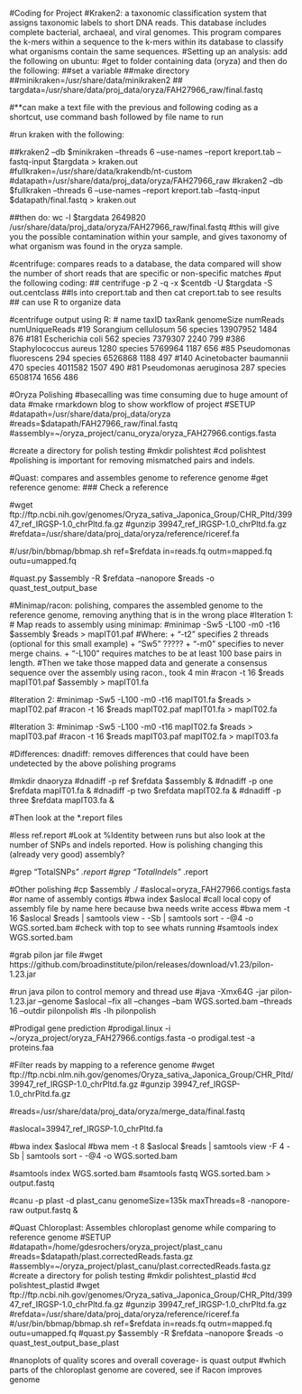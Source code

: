 #Coding for Project
#Kraken2: a taxonomic classification system that assigns taxonomic labels to short DNA reads. This database includes complete bacterial, archaeal, and viral genomes. This program compares the k-mers within a sequence to the k-mers within its database to classify what organisms contain the same sequences. 
#Setting up an analysis: add the following on ubuntu:
#get to folder containing data (oryza) and then do the following:
##set a variable
##make directory 
##minikraken=/usr/share/data/minikraken2
## targdata=/usr/share/data/proj_data/oryza/FAH27966_raw/final.fastq

#**can make a text file with the previous and following coding as a shortcut, use command bash followed by file name to run

#run kraken with the following:

##kraken2 --db $minikraken  --threads 6 --use-names --report kreport.tab --fastq-input $targdata > kraken.out
#fullkraken=/usr/share/data/krakendb/nt-custom
#datapath=/usr/share/data/proj_data/oryza/FAH27966_raw
#kraken2 --db $fullkraken  --threads 6 --use-names --report kreport.tab --fastq-input $datapath/final.fastq > kraken.out

##then do: wc -l $targdata 2649820 /usr/share/data/proj_data/oryza/FAH27966_raw/final.fastq
#this will give you the possible contamination within your sample, and gives taxonomy of what organism was found in the oryza sample. 

#centrifuge: compares reads to a database, the data compared will show the number of short reads that are specific or non-specific matches 
#put the following coding:
## centrifuge -p 2 -q -x $centdb -U $targdata -S out.centclass
##ls into creport.tab and then cat creport.tab to see results
## can use R to organize data

#centrifuge output using R: 
#                        name taxID taxRank genomeSize numReads numUniqueReads
#19     Sorangium cellulosum    56 species   13907952     1484            876
#181        Escherichia coli   562 species    7379307     2240            799
#386   Staphylococcus aureus  1280 species    5769964     1187            656
#85  Pseudomonas fluorescens   294 species    6526868     1188            497
#140 Acinetobacter baumannii   470 species    4011582     1507            490
#81   Pseudomonas aeruginosa   287 species    6508174     1656            486

#Oryza Polishing
#basecalling was time consuming due to huge amount of data
#make rmarkdown blog to show workflow of project
#SETUP
#datapath=/usr/share/data/proj_data/oryza
#reads=$datapath/FAH27966_raw/final.fastq
#assembly=~/oryza_project/canu_oryza/oryza_FAH27966.contigs.fasta

#create a directory for polish testing
#mkdir polishtest
#cd polishtest
#polishing is important for removing mismatched pairs and indels.

#Quast: compares and assembles genome to reference genome
#get reference genome:
### Check a reference

#wget ftp://ftp.ncbi.nih.gov/genomes/Oryza_sativa_Japonica_Group/CHR_Pltd/39947_ref_IRGSP-1.0_chrPltd.fa.gz
#gunzip 39947_ref_IRGSP-1.0_chrPltd.fa.gz
#refdata=/usr/share/data/proj_data/oryza/reference/riceref.fa

#/usr/bin/bbmap/bbmap.sh ref=$refdata in=reads.fq outm=mapped.fq outu=umapped.fq

#quast.py $assembly -R $refdata --nanopore $reads -o quast_test_output_base

#Minimap/racon: polishing, compares the assembled genome to the reference genome, removing anything that is in the wrong place
#Iteration 1:
# Map reads to assembly using minimap:
#minimap -Sw5 -L100 -m0 -t16 $assembly $reads > mapIT01.paf
#Where: + “-t2” specifies 2 threads (optional for this small example) + “Sw5” ????? + “-m0” specifies to never merge chains. + “-L100” requires matches to be at least 100 base pairs in length.
#Then we take those mapped data and generate a consensus sequence over the assembly using racon., took 4 min
#racon -t 16 $reads mapIT01.paf $assembly > mapIT01.fa

#Iteration 2:
#minimap -Sw5 -L100 -m0 -t16 mapIT01.fa $reads > mapIT02.paf
#racon -t 16 $reads mapIT02.paf mapIT01.fa > mapIT02.fa

#Iteration 3:
#minimap -Sw5 -L100 -m0 -t16 mapIT02.fa $reads > mapIT03.paf
#racon -t 16 $reads mapIT03.paf mapIT02.fa > mapIT03.fa

#Differences: dnadiff: removes differences that could have been undetected by the above polishing programs

#mkdir dnaoryza
#dnadiff -p ref $refdata $assembly &
#dnadiff -p one $refdata mapIT01.fa &
#dnadiff -p two $refdata mapIT02.fa &
#dnadiff -p three $refdata mapIT03.fa &

#Then look at the *.report files

#less ref.report
#Look at %Identity between runs but also look at the number of SNPs and indels reported. How is polishing changing this (already very good) assembly?
  
#grep "TotalSNPs" *.report
#grep "TotalIndels" *.report

#Other polishing
#cp $assembly ./
#aslocal=oryza_FAH27966.contigs.fasta #or name of assembly contigs
#bwa index $aslocal #call local copy of assembly file by name here because bwa needs write access
#bwa mem -t 16 $aslocal $reads | samtools view - -Sb | samtools sort - -@4 -o WGS.sorted.bam
#check with top to see whats running
#samtools index WGS.sorted.bam

#grab pilon jar file
#wget https://github.com/broadinstitute/pilon/releases/download/v1.23/pilon-1.23.jar 

#run java pilon to control memory and thread use
#java -Xmx64G -jar pilon-1.23.jar --genome $aslocal --fix all --changes --bam WGS.sorted.bam --threads 16 --outdir pilonpolish
#ls -lh pilonpolish

#Prodigal gene prediction
#prodigal.linux -i ~/oryza_project/oryza_FAH27966.contigs.fasta -o prodigal.test -a proteins.faa

#Filter reads by mapping to a reference genome
#wget ftp://ftp.ncbi.nlm.nih.gov/genomes/Oryza_sativa_Japonica_Group/CHR_Pltd/39947_ref_IRGSP-1.0_chrPltd.fa.gz
#gunzip 39947_ref_IRGSP-1.0_chrPltd.fa.gz

#reads=/usr/share/data/proj_data/oryza/merge_data/final.fastq

#aslocal=39947_ref_IRGSP-1.0_chrPltd.fa

#bwa index $aslocal 
#bwa mem -t 8 $aslocal $reads | samtools view -F 4 -Sb | samtools sort - -@4 -o WGS.sorted.bam

#samtools index WGS.sorted.bam
#samtools fastq WGS.sorted.bam > output.fastq 

#canu -p plast -d plast_canu genomeSize=135k maxThreads=8  -nanopore-raw output.fastq &

#Quast Chloroplast: Assembles chloroplast genome while comparing to reference genome
#SETUP
#datapath=/home/gdesrochers/oryza_project/plast_canu
#reads=$datapath/plast.correctedReads.fasta.gz
#assembly=~/oryza_project/plast_canu/plast.correctedReads.fasta.gz
#create a directory for polish testing
#mkdir polishtest_plastid
#cd polishtest_plastid
#wget ftp://ftp.ncbi.nih.gov/genomes/Oryza_sativa_Japonica_Group/CHR_Pltd/39947_ref_IRGSP-1.0_chrPltd.fa.gz
#gunzip 39947_ref_IRGSP-1.0_chrPltd.fa.gz
#refdata=/usr/share/data/proj_data/oryza/reference/riceref.fa
#/usr/bin/bbmap/bbmap.sh ref=$refdata in=reads.fq outm=mapped.fq outu=umapped.fq
#quast.py $assembly -R $refdata --nanopore $reads -o quast_test_output_base_plast

#nanoplots of quality scores and overall coverage- is quast output
#which parts of the chloroplast genome are covered, see if Racon improves genome

